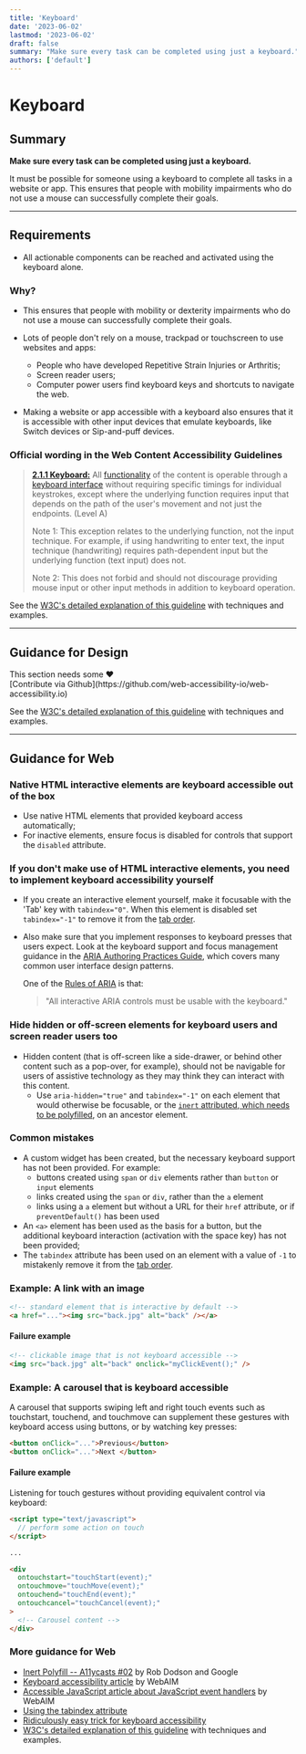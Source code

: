 ```yaml
---
title: 'Keyboard'
date: '2023-06-02'
lastmod: '2023-06-02'
draft: false
summary: "Make sure every task can be completed using just a keyboard."
authors: ['default']
---
```


# Keyboard

## Summary

**Make sure every task can be completed using just a keyboard.**

It must be possible for someone using a keyboard to complete all tasks in a website or app. This ensures that people with mobility impairments who do not use a mouse can successfully complete their goals.

---

## Requirements

* All actionable components can be reached and activated using the keyboard alone.

### Why?

* This ensures that people with mobility or dexterity impairments who do not use a mouse can successfully complete their goals.

* Lots of people don't rely on a mouse, trackpad or touchscreen to use websites and apps:
  * People who have developed Repetitive Strain Injuries or Arthritis;
  * Screen reader users;
  * Computer power users find keyboard keys and shortcuts to navigate the web.

* Making a website or app accessible with a keyboard also ensures that it is accessible with other input devices that emulate keyboards, like Switch devices or Sip-and-puff devices.

### Official wording in the Web Content Accessibility Guidelines

> [**2.1.1 Keyboard:**](https://www.w3.org/TR/UNDERSTANDING-WCAG20/keyboard-operation-keyboard-operable.html) All [functionality](https://www.w3.org/TR/UNDERSTANDING-WCAG20/keyboard-operation-keyboard-operable.html#functiondef) of the content is operable through a [keyboard interface](https://www.w3.org/TR/UNDERSTANDING-WCAG20/keyboard-operation-keyboard-operable.html#keybrd-interfacedef) without requiring specific timings for individual keystrokes, except where the underlying function requires input that depends on the path of the user's movement and not just the endpoints. (Level A)
>
> Note 1: This exception relates to the underlying function, not the input technique. For example, if using handwriting to enter text, the input technique (handwriting) requires path-dependent input but the underlying function (text input) does not.
>
> Note 2: This does not forbid and should not discourage providing mouse input or other input methods in addition to keyboard operation.

See the [W3C's detailed explanation of this guideline](https://www.w3.org/TR/UNDERSTANDING-WCAG20/keyboard-operation-keyboard-operable.html) with techniques and examples.

---

## Guidance for Design

<Callout type="warning">
This section needs some <span role="img" aria-label="love emoji">❤️</span><br/>[Contribute via Github](https://github.com/web-accessibility-io/web-accessibility.io)
</Callout>

See the [W3C's detailed explanation of this guideline](https://www.w3.org/TR/UNDERSTANDING-WCAG20/keyboard-operation-keyboard-operable.html) with techniques and examples.

---

## Guidance for Web

### Native HTML interactive elements are keyboard accessible out of the box

* Use native HTML elements that provided keyboard access automatically;
* For inactive elements, ensure focus is disabled for controls that support the `disabled` attribute.

### If you don't make use of HTML interactive elements, you need to implement keyboard accessibility yourself

* If you create an interactive element yourself, make it focusable with the 'Tab' key with `tabindex="0"`. When this element is disabled set `tabindex="-1"` to remove it from the [tab order](/playbook/definitions#tab-order).
* Also make sure that you implement responses to keyboard presses that users expect. Look at the keyboard support and focus management guidance in the [ARIA Authoring Practices Guide](https://www.w3.org/TR/wai-aria-practices-1.1/), which covers many common user interface design patterns.

  One of the [Rules of ARIA](https://www.w3.org/TR/using-aria/#NOTES) is that:
  > "All interactive ARIA controls must be usable with the keyboard."

### Hide hidden or off-screen elements for keyboard users and screen reader users too

* Hidden content (that is off-screen like a side-drawer, or behind other content such as a pop-over, for example), should not be navigable for users of assistive technology as they may think they can interact with this content.
  * Use `aria-hidden="true"` and `tabindex="-1"` on each element that would otherwise be focusable, or the [`inert` attributed, which needs to be polyfilled](https://github.com/WICG/inert), on an ancestor element.

### Common mistakes

* A custom widget has been created, but the necessary keyboard support has not been provided. For example:
  * buttons created using `span` or `div` elements rather than `button` or `input` elements
  * links created using the `span` or `div`, rather than the `a` element
  * links using a `a` element but without a URL for their `href` attribute, or if `preventDefault()` has been used
* An `<a>` element has been used as the basis for a button, but the additional keyboard interaction (activation with the space key) has not been provided;
* The `tabindex` attribute has been used on an element with a value of `-1` to mistakenly remove it from the [tab order](/playbook/definitions#tab-order).

### Example: A link with an image

```html
<!-- standard element that is interactive by default -->
<a href="..."><img src="back.jpg" alt="back" /></a>
```

#### Failure example

```html
<!-- clickable image that is not keyboard accessible -->
<img src="back.jpg" alt="back" onclick="myClickEvent();" />
```

### Example: A carousel that is keyboard accessible

A carousel that supports swiping left and right touch events such as touchstart, touchend, and touchmove can supplement these gestures with keyboard access using buttons, or by watching key presses:

```html
<button onClick="...">Previous</button>
<button onClick="...">Next </button>
```

#### Failure example

Listening for touch gestures without providing equivalent control via keyboard:

```html
<script type="text/javascript">
  // perform some action on touch
</script>

...

<div
  ontouchstart="touchStart(event);"
  ontouchmove="touchMove(event);"
  ontouchend="touchEnd(event);"
  ontouchcancel="touchCancel(event);"
>
  <!-- Carousel content -->
</div>
```

### More guidance for Web

* [Inert Polyfill -- A11ycasts #02](https://www.youtube.com/watch?v=fGLp_gfMMGU&list=PLNYkxOF6rcICWx0C9LVWWVqvHlYJyqw7g) by Rob Dodson and Google
*   [Keyboard accessibility article](http://webaim.org/techniques/keyboard/) by WebAIM
*   [Accessible JavaScript article about JavaScript event handlers](https://webaim.org/techniques/javascript/eventhandlers) by WebAIM
*   [Using the tabindex attribute](https://www.paciellogroup.com/blog/2014/08/using-the-tabindex-attribute/)
*   [Ridiculously easy trick for keyboard accessibility](http://www.karlgroves.com/2014/11/24/ridiculously-easy-trick-for-keyboard-accessibility/)
*   [W3C's detailed explanation of this guideline](https://www.w3.org/TR/UNDERSTANDING-WCAG20/keyboard-operation-keyboard-operable.html) with techniques and examples.
